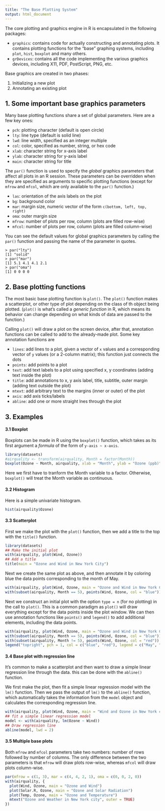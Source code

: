 ```yaml
--- 
title: "The Base Plotting System"
output: html_document
---
```


The core plotting and graphics engine in R is encapsulated in the following packages: 

- `graphics`: contains code for actually constructing and annotating plots. It contains plotting functions for the "base" graphing systems, including `plot`, `hist`, `boxplot` and many others.
- `grDevices`: contains all the code implementing the various graphics devices, including X11, PDF, PostScript, PNG, etc.

Base graphics are created in two phases: 

1. Initializing a new plot
2. Annotating an existing plot

## 1. Some important base graphics parameters

Many base plotting functions share a set of global parameters. Here are a few key ones: 

- `pch`: plotting character (default is open circle)
- `lty`: line type (default is solid line)
- `lwd`: line width, specified as an integer multiple
- `col`: color, specified as number, string, or hex code
- `xlab`: character string for x-axis label
- `ylab`: character string for y-axis label
- `main`: character string for title

The `par()` function is used to specify the *global* graphics parameters that affect all plots in an R session. These parameters can be overridden when they are specified as arguments to specific plotting functions (except for `mfrow` and `mfcol`, which are only available to the `par()` function.)

- `las`: orientation of the axis labels on the plot
- `bg`: background color
- `mar`: margin size, numeric vector of the form `c(bottom, left, top, right)`
- `oma`: outer margin size
- `mfrow`: number of plots per row, column (plots are filled row-wise)
- `mfcol`: number of plots per row, column (plots are filled column-wise)

You can see the default values for global graphics parameters by calling the `par()` function and passing the name of the parameter in quotes. 

```
> par("lty")
[1] "solid"
> par("mar")
[1] 5.1 4.1 4.1 2.1
> par("oma")
[1] 0 0 0 0
```

## 2. Base plotting functions

The most basic base plotting function is `plot()`. The `plot()` function makes a scatterplot, or other type of plot depending on the class of th object being plotted. (`plot()` is what's called a *generic function* in R, which means its behavior can change depending on what kinds of data are passed to the function.)

Calling `plot()` will draw a plot on the screen device, after that, annotation functions can be called to add to the already-made plot. Some key annotation functions are

- `lines`: add lines to a plot, given a vector of `x` values and a corresponding vector of `y` values (or a 2-column matrix); this function just connects the dots
- `points`: add points to a plot
- `text`: add text labels to a plot using specified x, y coordinates (adding text inside the plot)
- `title`: add annotations to x, y axis label, title, subtitle, outer margin (adding text outside the plot)
- `mtext`: add arbitrary text to the margins (inner or outer) of the plot
- `axis`: add axis ticks/labels
- `abline`: add one or more straight lnes through the plot

## 3. Examples

#### 3.1 Boxplot

Boxplots can be made in R using the `boxplot()` function, which takes as its first argument a *formula* of the form of `y-axis ~ x-axis`. 

```r
library(datasets)
#airquality <- transform(airquality, Month = factor(Month))
boxplot(Ozone ~ Month, airquality, xlab = "Month", ylab = "Ozone (ppb)")
```

Here we first have to tranform the Month variable to a factor. Otherwise, `boxplot()` will treat the Month variable as continuous. 

#### 3.2 Histogram

Here is a simple univariate histogram. 

```r
hist(airquality$Ozone)
```

#### 3.3 Scatterplot

First we make the plot with the `plot()` function, then we add a title to the top with the `title()` function. 

```r
library(datasets)
## Make the initial plot
with(airquality, plot(Wind, Ozone))
## Add a title
title(main = "Ozone and Wind in New York City")
```

Next we create the same plot as above, and then annotate it by coloring blue the data points corresponding to the month of May.

```r
with(airquality, plot(Wind, Ozone, main = "Ozone and Wind in New York City"))
with(subset(airquality, Month == 5), points(Wind, Ozone, col = "blue"))
```

Next we construct an initial plot with the option `type = n` (for no plotting) in the call to `plot()`. This is a common paradigm as `plot()` will draw everything except for the data points inside the plot window. We can then use annotation functions like `points()` and `legend()` to add additional elements, including the data points. 

```r
with(airquality, plot(Wind, Ozone, main = "Ozone and Wind in New York City", type = "n"))
with(subset(airquality, Month == 5), points(Wind, Ozone, col = "blue"))
with(subset(airquality, Month != 5), points(Wind, Ozone, col = "red"))
legend("topright", pch = 1, col = c("blue", "red"), legend = c("May", "Other months"))
```

#### 3.4 Base plot with regression line

It's common to make a scatterplot and then want to draw a simple linear regression line through the data. this can be done with the `abline()` function. 

We first make the plot, then fit a simple linear regression model with the `lm()` function. Then we pass the output of `lm()` to the `abline()` function, which automatically takes the information from the `model` object and calculates the corresponding regression line. 

```r
with(airquality, plot(Wind, Ozone, main = "Wind and Ozone in New York city"))
## fit a simple linear regression model
model <- with(airquality, lm(Ozone ~ Wind))
## Draw regression line
abline(model, lwd = 2)
```

#### 3.5 Multiple base plots

Both `mfrow` and `mfcol` parameters take two numbers: number of rows followed by number of columns. The only difference between the two parameters is that `mfrow` will draw plots row-wise, whereas `mfcol` will draw plots column-wise. 

```r
par(mfrow = c(1, 3), mar = c(4, 4, 2, 1), oma = c(0, 0, 2, 0))
with(airquality, {
  plot(Wind, Ozone, main = "Ozone and Wind")
  plot(Solar.R, Ozone, main = "Ozone and Solar Radiation")
  plot(Temp, Ozone, main = "Ozone and Temperature")
  mtext("Ozone and Weather in New York city", outer = TRUE)
})
```

